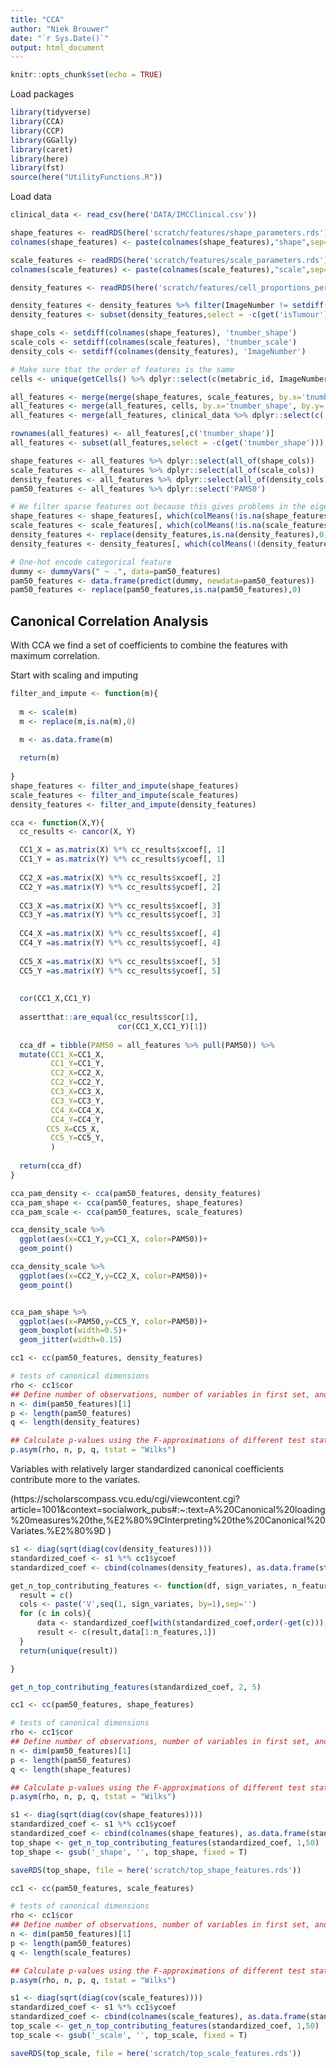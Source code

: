 ```yaml
---
title: "CCA"
author: "Niek Brouwer"
date: "`r Sys.Date()`"
output: html_document
---
```


```r
knitr::opts_chunk$set(echo = TRUE)
```

Load packages
```r
library(tidyverse)
library(CCA)
library(CCP)
library(GGally)
library(caret)
library(here)
library(fst)
source(here("UtilityFunctions.R"))

```


Load data
```r
clinical_data <- read_csv(here('DATA/IMCClinical.csv'))

shape_features <- readRDS(here('scratch/features/shape_parameters.rds'))
colnames(shape_features) <- paste(colnames(shape_features),"shape",sep="_")

scale_features <- readRDS(here('scratch/features/scale_parameters.rds'))
colnames(scale_features) <- paste(colnames(scale_features),"scale",sep="_")

density_features <- readRDS(here('scratch/features/cell_proportions_per_image.rds'))

density_features <- density_features %>% filter(ImageNumber != setdiff(density_features$ImageNumber, shape_features$tnumber_shape))
density_features <- subset(density_features,select = -c(get('isTumour')))

shape_cols <- setdiff(colnames(shape_features), 'tnumber_shape')
scale_cols <- setdiff(colnames(scale_features), 'tnumber_scale')
density_cols <- setdiff(colnames(density_features), 'ImageNumber')

# Make sure that the order of features is the same
cells <- unique(getCells() %>% dplyr::select(c(metabric_id, ImageNumber)))

all_features <- merge(merge(shape_features, scale_features, by.x='tnumber_shape', by.y='tnumber_scale'), density_features, by.x='tnumber_shape',by.y='ImageNumber')
all_features <- merge(all_features, cells, by.x='tnumber_shape', by.y='ImageNumber', all.x=T)
all_features <- merge(all_features, clinical_data %>% dplyr::select(c('metabric_id', 'PAM50')), by='metabric_id',all.x = T)

rownames(all_features) <- all_features[,c('tnumber_shape')]
all_features <- subset(all_features,select = -c(get('tnumber_shape')))

shape_features <- all_features %>% dplyr::select(all_of(shape_cols))
scale_features <- all_features %>% dplyr::select(all_of(scale_cols))
density_features <- all_features %>% dplyr::select(all_of(density_cols))
pam50_features <- all_features %>% dplyr::select('PAM50')

# We filter sparse features out because this gives problems in the eigenvector computation
shape_features <- shape_features[, which(colMeans(!is.na(shape_features)) > 0.1)]
scale_features <- scale_features[, which(colMeans(!is.na(scale_features)) > 0.1)]
density_features <- replace(density_features,is.na(density_features),0)
density_features <- density_features[, which(colMeans(!(density_features == 0)) > 0.2)]

# One-hot encode categorical feature
dummy <- dummyVars(" ~ .", data=pam50_features)
pam50_features <- data.frame(predict(dummy, newdata=pam50_features))
pam50_features <- replace(pam50_features,is.na(pam50_features),0)


```


## Canonical Correlation Analysis
With CCA we find a set of coefficients to combine the features with maximum correlation.

Start with scaling and imputing
```r
filter_and_impute <- function(m){
  
  m <- scale(m)
  m <- replace(m,is.na(m),0)
  
  m <- as.data.frame(m)

  return(m)
  
}
shape_features <- filter_and_impute(shape_features)
scale_features <- filter_and_impute(scale_features)
density_features <- filter_and_impute(density_features)

```


```r

cca <- function(X,Y){
  cc_results <- cancor(X, Y)

  CC1_X = as.matrix(X) %*% cc_results$xcoef[, 1]
  CC1_Y = as.matrix(Y) %*% cc_results$ycoef[, 1]
  
  CC2_X =as.matrix(X) %*% cc_results$xcoef[, 2]
  CC2_Y =as.matrix(Y) %*% cc_results$ycoef[, 2]
  
  CC3_X =as.matrix(X) %*% cc_results$xcoef[, 3]
  CC3_Y =as.matrix(Y) %*% cc_results$ycoef[, 3]
  
  CC4_X =as.matrix(X) %*% cc_results$xcoef[, 4]
  CC4_Y =as.matrix(Y) %*% cc_results$ycoef[, 4]
  
  CC5_X =as.matrix(X) %*% cc_results$xcoef[, 5]
  CC5_Y =as.matrix(Y) %*% cc_results$ycoef[, 5]
  
  
  cor(CC1_X,CC1_Y)
  
  assertthat::are_equal(cc_results$cor[1], 
                        cor(CC1_X,CC1_Y)[1])
  
  cca_df = tibble(PAM50 = all_features %>% pull(PAM50)) %>% 
  mutate(CC1_X=CC1_X,
         CC1_Y=CC1_Y,
         CC2_X=CC2_X,
         CC2_Y=CC2_Y,
         CC3_X=CC3_X,
         CC3_Y=CC3_Y,
         CC4_X=CC4_X,
         CC4_Y=CC4_Y,
        CC5_X=CC5_X,
         CC5_Y=CC5_Y,
         )
  
  return(cca_df)
}

cca_pam_density <- cca(pam50_features, density_features)
cca_pam_shape <- cca(pam50_features, shape_features)
cca_pam_scale <- cca(pam50_features, scale_features)


```

```r

cca_density_scale %>%
  ggplot(aes(x=CC1_Y,y=CC1_X, color=PAM50))+
  geom_point()

cca_density_scale %>%
  ggplot(aes(x=CC2_Y,y=CC2_X, color=PAM50))+
  geom_point()


cca_pam_shape %>% 
  ggplot(aes(x=PAM50,y=CC5_Y, color=PAM50))+
  geom_boxplot(width=0.5)+
  geom_jitter(width=0.15)


```
```r
cc1 <- cc(pam50_features, density_features)

# tests of canonical dimensions
rho <- cc1$cor
## Define number of observations, number of variables in first set, and number of variables in the second set.
n <- dim(pam50_features)[1]
p <- length(pam50_features)
q <- length(density_features)

## Calculate p-values using the F-approximations of different test statistics:
p.asym(rho, n, p, q, tstat = "Wilks")

```
Variables with relatively larger standardized canonical coefficients contribute more to the variates.

(https://scholarscompass.vcu.edu/cgi/viewcontent.cgi?article=1001&context=socialwork_pubs#:~:text=A%20Canonical%20loading%20measures%20the,%E2%80%9CInterpreting%20the%20Canonical%20Variates.%E2%80%9D )

```r
s1 <- diag(sqrt(diag(cov(density_features))))
standardized_coef <- s1 %*% cc1$ycoef
standardized_coef <- cbind(colnames(density_features), as.data.frame(standardized_coef))

get_n_top_contributing_features <- function(df, sign_variates, n_features){
  result = c()
  cols <- paste('V',seq(1, sign_variates, by=1),sep='')
  for (c in cols){
      data <- standardized_coef[with(standardized_coef,order(-get(c))),]
      result <- c(result,data[1:n_features,1])
  }
  return(unique(result))

}

get_n_top_contributing_features(standardized_coef, 2, 5)
```
```r
cc1 <- cc(pam50_features, shape_features)

# tests of canonical dimensions
rho <- cc1$cor
## Define number of observations, number of variables in first set, and number of variables in the second set.
n <- dim(pam50_features)[1]
p <- length(pam50_features)
q <- length(shape_features)

## Calculate p-values using the F-approximations of different test statistics:
p.asym(rho, n, p, q, tstat = "Wilks")

```
```r
s1 <- diag(sqrt(diag(cov(shape_features))))
standardized_coef <- s1 %*% cc1$ycoef
standardized_coef <- cbind(colnames(shape_features), as.data.frame(standardized_coef))
top_shape <- get_n_top_contributing_features(standardized_coef, 1,50)
top_shape <- gsub('_shape', '', top_shape, fixed = T)

saveRDS(top_shape, file = here('scratch/top_shape_features.rds')) 

```


```r
cc1 <- cc(pam50_features, scale_features)

# tests of canonical dimensions
rho <- cc1$cor
## Define number of observations, number of variables in first set, and number of variables in the second set.
n <- dim(pam50_features)[1]
p <- length(pam50_features)
q <- length(scale_features)

## Calculate p-values using the F-approximations of different test statistics:
p.asym(rho, n, p, q, tstat = "Wilks")
```
```r
s1 <- diag(sqrt(diag(cov(scale_features))))
standardized_coef <- s1 %*% cc1$ycoef
standardized_coef <- cbind(colnames(scale_features), as.data.frame(standardized_coef))
top_scale <- get_n_top_contributing_features(standardized_coef, 1,50)
top_scale <- gsub('_scale', '', top_scale, fixed = T)

saveRDS(top_scale, file = here('scratch/top_scale_features.rds'))

```

